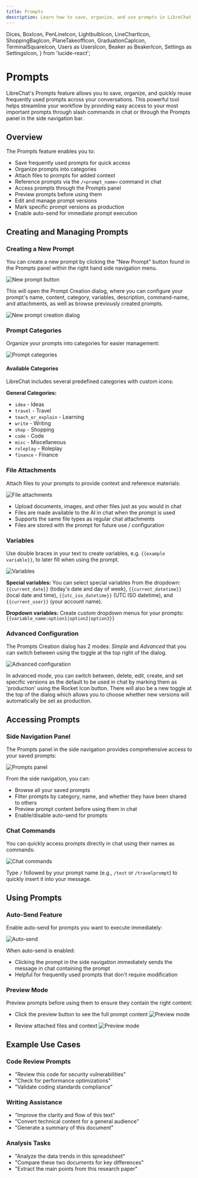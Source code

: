 ```yaml
---
title: Prompts
description: Learn how to save, organize, and use prompts in LibreChat for efficient conversation management.
---
```


  Dices,
  BoxIcon,
  PenLineIcon,
  LightbulbIcon,
  LineChartIcon,
  ShoppingBagIcon,
  PlaneTakeoffIcon,
  GraduationCapIcon,
  TerminalSquareIcon,
  Users as UsersIcon,
  Beaker as BeakerIcon,
  Settings as SettingsIcon,
} from 'lucide-react';

# Prompts

LibreChat's Prompts feature allows you to save, organize, and quickly reuse frequently used prompts across your conversations.
This powerful tool helps streamline your workflow by providing easy access to your most important prompts through slash commands in chat or through the Prompts panel in the side navigation bar.

## Overview

The Prompts feature enables you to:

- Save frequently used prompts for quick access
- Organize prompts into categories
- Attach files to prompts for added context
- Reference prompts via the `/<prompt_name>` command in chat
- Access prompts through the Prompts panel
- Preview prompts before using them
- Edit and manage prompt versions
- Mark specific prompt versions as production
- Enable auto-send for immediate prompt execution

## Creating and Managing Prompts

### Creating a New Prompt

You can create a new prompt by clicking the "New Prompt" button found in the Prompts panel within the right hand side navigation menu.

![New prompt button](/images/prompts/open_prompts.png)

This will open the Prompt Creation dialog, where you can configure your prompt's name, content, category, variables, description, command-name, and attachments, as well as browse previously created prompts.

![New prompt creation dialog](/images/prompts/create_prompt.png)

### Prompt Categories

Organize your prompts into categories for easier management:

![Prompt categories](/images/prompts/categories.png)


#### Available Categories

LibreChat includes several predefined categories with custom icons:

**General Categories:**
- `idea` - Ideas <LightbulbIcon className="inline w-4 h-4 text-yellow-500" />
- `travel` - Travel <PlaneTakeoffIcon className="inline w-4 h-4 text-yellow-500" />
- `teach_or_explain` - Learning <GraduationCapIcon className="inline w-4 h-4 text-sky-400" />
- `write` - Writing <PenLineIcon className="inline w-4 h-4 text-purple-500" />
- `shop` - Shopping <ShoppingBagIcon className="inline w-4 h-4 text-purple-500" />
- `code` - Code <TerminalSquareIcon className="inline w-4 h-4 text-red-500" />
- `misc` - Miscellaneous <BoxIcon className="inline w-4 h-4 text-sky-400" />
- `roleplay` - Roleplay <Dices className="inline w-4 h-4 text-orange-500" />
- `finance` - Finance <LineChartIcon className="inline w-4 h-4 text-orange-500" />


### File Attachments

Attach files to your prompts to provide context and reference materials:

![File attachments](/images/prompts/attachments.png)

- Upload documents, images, and other files just as you would in chat
- Files are made available to the AI in chat when the prompt is used
- Supports the same file types as regular chat attachments
- Files are stored with the prompt for future use / configuration

### Variables

Use double braces in your text to create variables, e.g. `{{example variable}}`, to later fill when using the prompt.

![Variables](/images/prompts/variables.png)

**Special variables:**
You can select special variables from the dropdown: `{{current_date}}` (today's date and day of week), `{{current_datetime}}` (local date and time), `{{utc_iso_datetime}}` (UTC ISO datetime), and `{{current_user}}` (your account name).

**Dropdown variables:**
Create custom dropdown menus for your prompts: `{{variable_name:option1|option2|option3}}`


### Advanced Configuration

The Prompts Creation dialog has 2 modes: *Simple* and *Advanced*  that you can switch between using the toggle at the top right of the dialog. 

![Advanced configuration](/images/prompts/advanced.png)

In advanced mode, you can switch between, delete, edit, create, and set specific versions as the default to be used in chat by marking them as 'production' using the Rocket Icon button.
There will also be a new toggle at the top of the dialog which allows you to choose whether new versions will automatically be set as production.

## Accessing Prompts

### Side Navigation Panel

The Prompts panel in the side navigation provides comprehensive access to your saved prompts:

![Prompts panel](/images/prompts/sidepanel.png)

From the side navigation, you can:
- Browse all your saved prompts
- Filter prompts by category, name, and whether they have been shared to others
- Preview prompt content before using them in chat
- Enable/disable auto-send for prompts

### Chat Commands

You can quickly access prompts directly in chat using their names as commands:

![Chat commands](/images/prompts/command.png)

Type `/` followed by your prompt name (e.g., `/test` or `/travelprompt`) to quickly insert it into your message.


## Using Prompts

### Auto-Send Feature

Enable auto-send for prompts you want to execute immediately:

![Auto-send](/images/prompts/autosend.png)

When auto-send is enabled:
- Clicking the prompt in the side navigation immediately sends the message in chat containing the prompt
- Helpful for frequently used prompts that don't require modification

### Preview Mode

Preview prompts before using them to ensure they contain the right content:

- Click the preview button to see the full prompt content
![Preview mode](/images/prompts/preview_button.png)

- Review attached files and context
![Preview mode](/images/prompts/preview.png)

## Example Use Cases

### Code Review Prompts
- "Review this code for security vulnerabilities"
- "Check for performance optimizations"
- "Validate coding standards compliance"

### Writing Assistance
- "Improve the clarity and flow of this text"
- "Convert technical content for a general audience"
- "Generate a summary of this document"

### Analysis Tasks
- "Analyze the data trends in this spreadsheet"
- "Compare these two documents for key differences"
- "Extract the main points from this research paper"


